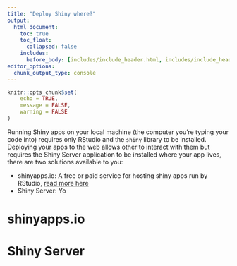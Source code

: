 ```yaml
---
title: "Deploy Shiny where?"
output:
  html_document:
    toc: true
    toc_float:
      collapsed: false
    includes:
      before_body: [includes/include_header.html, includes/include_header_navpage.html]
editor_options: 
  chunk_output_type: console
---
```


```r
knitr::opts_chunk$set(
	echo = TRUE,
	message = FALSE,
	warning = FALSE
)
```

Running Shiny apps on your local machine (the computer you're typing your code into) requires only RStudio and the `shiny` library to be installed. Deploying your apps to the web allows other to interact with them but requires the Shiny Server application to be installed where your app lives, there are two solutions available to you:

- shinyapps.io: A free or paid service for hosting shiny apps run by RStudio, [read more here]()
- Shiny Server: Yo

# shinyapps.io

# Shiny Server





